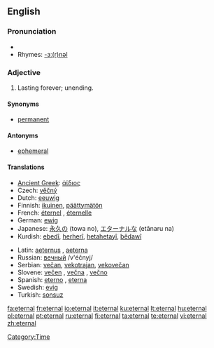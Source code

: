 ==English==

===Pronunciation===
* {{audio|en-us-eternal.ogg|Audio (US)}}
* Rhymes: [[Rhymes:English:-ɜː(r)nəl|-ɜː(r)nəl]]

===Adjective===
{{en-adj|-}}

# Lasting forever; unending.

====Synonyms====
* [[permanent]]

====Antonyms====
* [[ephemeral]]

====Translations====
{{trans-top|lasting forever}}
* [[Ancient Greek]]: [[άίδιος]]
* Czech: [[věčný]] {{m}}
* Dutch: [[eeuwig]]
* Finnish: [[ikuinen]], [[päättymätön]]
* French: [[éternel]] {{m}}, [[éternelle]] {{f}}
* German: [[ewig]]
* Japanese: [[永久]]の (towa no), [[エターナル]]な (etānaru na)
* Kurdish: [[ebedî]], [[herherî]], [[hetahetayî]], [[bêdawî]]
{{trans-mid}}
* Latin: [[aeternus]] {{m}}, [[aeterna]] {{f}}
* Russian: [[вечный]] /v'éčnyj/
* Serbian: [[večan]], [[vekotrajan]], [[vekovečan]]
* Slovene: [[večen]] {{m}}, [[večna]] {{f}}, [[večno]] {{n}}
* Spanish: [[eterno]] {{m}}, [[eterna]] {{f}}
* Swedish: [[evig]]
* Turkish: [[sonsuz]]
{{trans-bottom}}

[[Category:Time]]

[[fa:eternal]]
[[fr:eternal]]
[[io:eternal]]
[[it:eternal]]
[[ku:eternal]]
[[lt:eternal]]
[[hu:eternal]]
[[pl:eternal]]
[[pt:eternal]]
[[ru:eternal]]
[[fi:eternal]]
[[ta:eternal]]
[[te:eternal]]
[[vi:eternal]]
[[zh:eternal]]